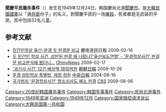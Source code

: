 {{No footnotes|time=2021-08-01T00:15:04+00:00}}
{{Infobox civilian attack
|title=聞慶平民屠杀事件
|image=North Gyeongsang map.png
|caption=韓國慶尚北道
|location=[[南朝鲜|南朝鲜]]
|target=聞慶平民
|date=1949年12月24日
|time=
|timezone=
|type=屠殺
|fatalities=88
|perps= 大韓民國國軍
}}
'''聞慶平民屠杀事件'''（{{kor|k=문경 양민학살 사건|hj=聞慶 良民虐殺 事件}}）发生在1949年12月24日，韩国慶尚北道[[聞慶市|聞慶市]]。是[[大韓民國國軍|大韓民國國軍]]以「通[[共匪|共匪]]份子」的名义，對聞慶平民的一场[[屠殺|屠殺]]，死者都是无武装的平民，其中包括32名儿童。

==参考文献==
*[http://www.idomin.com/news/articleView.html?idxno=279392 민간인학살 울산-문경 두 판결문 비교] {{Wayback|url=http://www.idomin.com/news/articleView.html?idxno=279392 |date=20110725230643 }} 慶南道民日報 2009-02-16 
*[https://web.archive.org/web/20110503211146/http://www.ohmynews.com/NWS_Web/view/at_pg.aspx?CNTN_CD=A0001070694 두 민간인 학살 사건, 상반된 판결 왜 나왔나?'울산보도연맹' - '문경학살사건' 판결문 비교분석해 봤더니...] [[OhmyNews|OhmyNews]] 2009-02-17
*[http://news.chosun.com/site/data/html_dir/2009/10/25/2009102500747.html '과거사 사건' 12건 배상액 1810억원] {{Wayback|url=http://news.chosun.com/site/data/html_dir/2009/10/25/2009102500747.html |date=20120305163105 }} [[朝鮮日報|朝鮮日報]] 2009-10-26 
*[https://archive.is/20121208200219/http://article.joins.com/article/article.asp?ctg=12&Total_ID=376190 문경 양민학살 특별법` 제정 청원] [[中央日報|中央日報]] 2004-08-16
*[http://www.cbs.co.kr/nocut/show.asp?idx=1224709 국가범죄 '문경학살사건' 항소심서도 패소 판결] [[CBS|CBS]] 2009-08-06

[[Category:20世纪韩国屠杀事件|Category:20世纪韩国屠杀事件]]
[[Category:韩国军事事件|Category:韩国军事事件]]
[[Category:庆尚北道事件|Category:庆尚北道事件]]
[[Category:1949年亚洲|Category:1949年亚洲]]
[[Category:1949年12月|Category:1949年12月]]
[[Category:国家赔偿请求诉讼|Category:国家赔偿请求诉讼]]
[[Category:大韩民国第一共和国|Category:大韩民国第一共和国]]